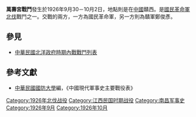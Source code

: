 {{Infobox Military Conflict|
campaign=|
image=|
caption=|
conflict=萬壽宮戰鬥|
date=1926年9月30日－10月2日|
place=[[中國|中國]]贛西|
result=贛軍向國軍駐地進攻，激戰3日後，贛軍敗退。贛軍於此役大傷元氣，折損傷亡兵員共二千餘人|
combatant1=國民革命軍三軍|
combatant2=贛軍| 
commander1=[[朱培德|朱培德]]、[[王均|王均]]、[[朱世賢|朱世賢]]|
commander2=[[鄭俊彥|鄭俊彥]]、[[李彥青|李彥青]] |
strength1=|
strength2=|
casualties1=|
casualties2=|
}}
'''萬壽宮戰鬥'''發生於1926年9月30－10月2日，地點則是在[[中國|中國]]贛西。是[[國民革命軍北伐|國民革命軍北伐]]戰鬥之一。交戰的兩方，一方為國民革命軍，另一方則為贛軍鄭俊彥。

==參見==
*[[中華民國北洋政府時期內戰戰鬥列表|中華民國北洋政府時期內戰戰鬥列表]]
==參考文獻==
*[[中華民國|中華民國]][[國防大學_(臺灣)|國防大學]]編，《中國現代軍事史主要戰役表》

[[Category:1926年北伐战役|Category:1926年北伐战役]]
[[Category:江西民国时期战役|Category:江西民国时期战役]]
[[Category:南昌军事史|Category:南昌军事史]]
[[Category:1926年9月|Category:1926年9月]]
[[Category:1926年10月|Category:1926年10月]]